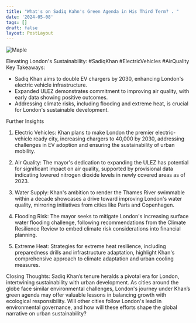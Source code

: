 ```yaml
---
title: "What's on Sadiq Kahn's Green Agenda in His Third Term? . "
date: '2024-05-08'
tags: []
draft: false
layout: PostLayout
---
```


<div className="flex justify-center">
  <div className="my-1 w-full px-2 xl:my-1 xl:w-1/2 xl:px-2">
    <img src="https://willpolesa.pythonanywhere.com/static/podcast_thumbnails/thumbnail_recNID82oS2kkeXVa.jpg" alt="Maple" className="mx-auto h-58 w-auto" />
  </div>
</div>

Elevating London's Sustainability: #SadiqKhan #ElectricVehicles #AirQuality
Key Takeaways:
- Sadiq Khan aims to double EV chargers by 2030, enhancing London's electric vehicle infrastructure.
- Expanded ULEZ demonstrates commitment to improving air quality, with early data showing positive outcomes.
- Addressing climate risks, including flooding and extreme heat, is crucial for London's sustainable development.

Further Insights
1. Electric Vehicles:
Khan plans to make London the premier electric-vehicle ready city, increasing chargers to 40,000 by 2030, addressing challenges in EV adoption and ensuring the sustainability of urban mobility.

2. Air Quality:
The mayor's dedication to expanding the ULEZ has potential for significant impact on air quality, supported by provisional data indicating lowered nitrogen dioxide levels in newly covered areas as of 2023.

3. Water Supply:
Khan's ambition to render the Thames River swimmable within a decade showcases a drive toward improving London's water quality, mirroring initiatives from cities like Paris and Copenhagen.

4. Flooding Risk:
The mayor seeks to mitigate London's increasing surface water flooding challenge, following recommendations from the Climate Resilience Review to embed climate risk considerations into financial planning.

5. Extreme Heat:
Strategies for extreme heat resilience, including preparedness drills and infrastructure adaptation, highlight Khan's comprehensive approach to climate adaptation and urban cooling measures.

Closing Thoughts:
Sadiq Khan’s tenure heralds a pivotal era for London, intertwining sustainability with urban development. As cities around the globe face similar environmental challenges, London's journey under Khan’s green agenda may offer valuable lessons in balancing growth with ecological responsibility. Will other cities follow London's lead in environmental governance, and how will these efforts shape the global narrative on urban sustainability?

